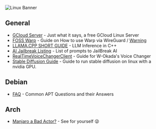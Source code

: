 ![Linux Banner](https://files.catbox.moe/h6zfil.png)

## General
- [GCloud Server](https://rentry.co/4sx64) - Just what it says, a free GCloud Linux Server
- [FOSS Warp](https://rentry.co/foss-warp) - Guide on How to use Warp via WireGuard / [Warning](https://rentry.co/warpwarning2)
- [LLAMA.CPP SHORT GUIDE](https://rentry.org/llama-mini-guide) - LLM Inference in C++
- [AI Jailbreak Listing](https://rentry.org/jb-listing) - List of prompts to JailBreak AI
- [RealTimeVoiceChangerClient](https://rentry.co/VoiceChangerGuide) - Guide for W-Okada's Voice Changer
- [Stable Diffusion Guide](https://rentry.org/sable-sdw-ubuntu-nvidia) - Guide to run stable diffusion on linux with a nvidia GPU.

## Debian
- [FAQ](https://rentry.org/apt_issues) - Common APT Questions and their Answers

## Arch
- [Manjaro a Bad Actor?](https://rentry.org/Manjaro_bad) - See for yourself 😜

